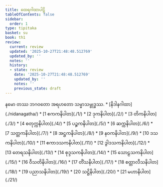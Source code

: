 ```yaml
---
title: ထေရဂါထာပါဠိ
tableOfContents: false
sidebar:
  order: 1
type: tipitaka
basket: su
book: th1
review:
  current: review
  updated: '2025-10-27T21:48:48.512769'
  updated_by: ''
  notes: ''
  history:
  - state: review
    date: '2025-10-27T21:48:48.512769'
    updated_by: ''
    notes: ''
    previous_state: draft
---
```


<ReviewStatus review={frontmatter.review} showDetails={true} />

<HypothesisAnnotation frontmatter={frontmatter} />

<Paragraph number="1" type="center" book="th1">
နမော တဿ ဘဂဝတော အရဟတော သမ္မာသမ္ဗုဒ္ဓဿ.

</Paragraph>

<TableOfContents book="th1">
* [နိဒါနဂါထာ](./nidanagatha/)
* [1 ဧကကနိပါတ](./1/)
* [2 ဒုကနိပါတ](./2/)
* [3 တိကနိပါတ](./3/)
* [4 စတုက္ကနိပါတ](./4/)
* [5 ပဉ္စကနိပါတ](./5/)
* [6 ဆက္ကနိပါတ](./6/)
* [7 သတ္တကနိပါတ](./7/)
* [8 အဋ္ဌကနိပါတ](./8/)
* [9 နဝကနိပါတ](./9/)
* [10 ဒသကနိပါတ](./10/)
* [11 ဧကာဒသကနိပါတ](./11/)
* [12 ဒွါဒသကနိပါတ](./12/)
* [13 တေရသနိပါတ](./13/)
* [14 စုဒ္ဒသကနိပါတ](./14/)
* [15 သောဠသကနိပါတ](./15/)
* [16 ဝီသတိနိပါတ](./16/)
* [17 တိံသနိပါတ](./17/)
* [18 စတ္တာလီသနိပါတ](./18/)
* [19 ပညာသနိပါတ](./19/)
* [20 သဋ္ဌိနိပါတ](./20/)
* [21 မဟာနိပါတ](./21/)
</TableOfContents>